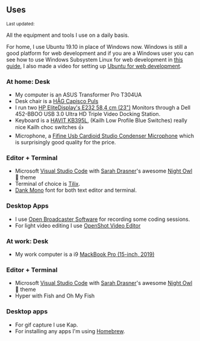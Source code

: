 ## Uses

<Small>
  Last updated: <DateUpdated date={`2019-12-07`} small={`true`} />
</Small>

All the equipment and tools I use on a daily basis.

For home, I use Ubuntu 19.10 in place of Windows now. Windows is still
a good platform for web development and if you are a Windows user you
can see how to use Windows Subsystem Linux for web development in
[this guide], I also made a video for setting up [Ubuntu for web
development].

### At home: Desk

- My computer is an ASUS Transformer Pro T304UA
- Desk chair is a [HÅG Capisco Puls]
- I run two [HP EliteDisplay's E232 58,4 cm (23")] Monitors through a
  Dell 452-BBOO USB 3.0 Ultra HD Triple Video Docking Station.
- Keyboard is a [HAVIT KB395L], (Kailh Low Profile Blue Switches)
  really nice Kailh choc switches 👍
- Microphone, a [Fifine Usb Cardioid Studio Condenser Microphone]
  which is surprisingly good quality for the price.

### Editor + Terminal

- Microsoft [Visual Studio Code] with [Sarah Drasner]'s awesome [Night
  Owl] 🦉 theme
- Terminal of choice is [Tilix].
- [Dank Mono] font for both text editor and terminal.

### Desktop Apps

- I use [Open Broadcaster Software](OBS) for recording some coding
  sessions.
- For light video editing I use [OpenShot Video Editor]

### At work: Desk

- My work computer is a i9 [MackBook Pro (15-inch, 2019)]

### Editor + Terminal

- Microsoft [Visual Studio Code] with [Sarah Drasner]'s awesome [Night
  Owl] 🦉 theme
- Hyper with Fish and Oh My Fish

### Desktop apps

- For gif capture I use Kap.
- For installing any apps I'm using [Homebrew].

<!-- Links -->

[mackbook pro (15-inch, 2019)]: https://amzn.to/30ZX76C
[hp elitedisplay's e232 58,4 cm (23")]: https://amzn.to/2ZKVMUP
[håg capisco puls]: https://amzn.to/2ZKWKQa
[open broadcaster software]: https://obsproject.com/
[dank mono]: https://dank.sh/
[settings]: https://github.com/spences10/settings
[dotfiles]: https://github.com/spences10/dotfiles
[sarah drasner]: https://github.com/sdras/
[night owl]: https://github.com/sdras/night-owl-vscode-theme
[setting it up for windows]: https://ss10.me/wsl-2019
[fifine usb cardioid studio condenser microphone]:
  https://amzn.to/2N1uDWK
[see here to set up your own]: https://ss10.me/wsl-2019
[this guide]: https://ss10.me/wsl-2019
[havit kb395l]:
  https://www.amazon.co.uk/gp/product/B0767YQQTQ/ref=ox_sc_saved_title_1?smid=A144NZUZAZWQSX&psc=1
[visual studio code]: https://code.visualstudio.com/
[tilix]: https://github.com/gnunn1/tilix
[ubuntu for web development]:
  https://www.youtube.com/watch?v=eSAsdQuQ-1o
[openshot video editor]: https://www.openshot.org/
[homebrew]: https://cheatsheets.xyz/homebrew/
